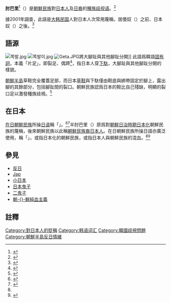 {{noteTA
|G1=Korea
}}
{{Infobox Chinese
|pic=Anti-japan banner, 2005.jpg
|piccap=寫有{{lang|ko|쪽바리}}的橫幅，大意爲：「[[獨島|獨島]]！別擔心。我們有能抓鬼與肘巴里的[[韓國海軍陸戰隊|海兵隊]]。——海兵戰友會」
|hangul=쪽발이·쪽바리
|rr=jjokbari
|mr=tchokpari
|kanji=チョッパリ
|romaji=choppari
}}
'''肘巴里'''<ref>{{cite web|url=https://www.hrhl.pku.edu.cn/rqxw/1342175.htm|title=北京大学人权与人道法研究中心 - Human Rights Online|accessdate=2021-07-25|date=2021-05-09|publisher=北京大學人權與人道法研究中心|archive-date=2021-07-25|archive-url=https://web.archive.org/web/20210725054455/https://www.hrhl.pku.edu.cn/rqxw/1342175.htm|dead-url=no}}</ref>（{{kor|쪽발이||jjokbari}}）是[[朝鲜族|朝鮮民族]]對[[日本人|日本人]]及[[日僑|日裔]]的[[種族歧視|種族]][[歧视语|歧视语]]。<ref>{{cite book|script-title=ko:표준국어대사전|publisher=[[國立國語院|國立國語院]]|access-date=2007-05-10|chapter-url=http://stdweb2.korean.go.kr/search/List_dic.jsp|script-chapter=ko:쪽-발이 (명사)|quote={{lang|ko|1) 한 발만 달린 물건. 2) 발통이 두 조각으로 된 물건. 3) 일본 사람을 낮잡아 이르는 말. 엄지발가락과 나머지 발가락들을 가르는 게다를 신는다는 데서 온 말이다.≒짜개발}}|title=|archive-date=2011-02-11|archive-url=https://web.archive.org/web/20110211053945/http://stdweb2.korean.go.kr/search/List_dic.jsp|dead-url=no}}</ref>

據2001年調查，此語是[[大韩民国|大韩民国]]人對日本人次常用蔑稱，居倭奴（{{kor|왜놈|倭놈|Wae-nom|link=no}}）之前、日本奴（{{kor|일본놈|日本놈|Ilbon-nom|link=no}}）之後。<ref name="Miyazaki2001">{{cite paper|author=宮崎美奈|script-title=ja:チョッパリからイルボンヘ 文化交流の効果|publisher=成蹊大學|year=2001|access-date=2007-05-10|url=http://www.law.keio.ac.jp/~masuyama/semi/senri01.pdf|language=ja|page=23}}</ref>

==語源==
[[File:쪽발.jpg|thumb]]
[[File:쪽발이.jpg|thumb]]
[[File:Geta.JPG|thumb]]將大腳趾與其他腳趾分開]]
此語爲韓語[[固有詞|固有詞]]，本義「片足」，即裂足、偶蹄<ref>{{cite book|title=Dictionnaire coréen-français|year=1880|publisher=[[巴黎外方传教会|巴黎外方传教会]]}}</ref>，指日本人穿[[下馱|下馱]]，大腳趾與其他腳趾分開的樣貌。

[[朝鮮_(地區)|朝鮮半島]]草鞋完全覆蓋足部，而日本[[草鞋|草鞋]]與下馱僅由鞋底與綁帶固定於腳上，露出腳的其餘部分，包括腳趾間的裂口。朝鮮民族認爲日本的鞋比自己殘缺，明顯的裂口足以激發種族歧視。<ref name="Lee1999">{{cite book|last=Lee|first=O-Young|year=1999|title=Things Korean|publisher=Tuttle Publishing|location=North Clarendon, Vermont, United States|isbn=0-8048-2129-1}}</ref>

==在日本==
[[在日朝鲜人和韩国人|在日朝鮮民族]]所操[[日语|日语]]稱「{{jpn|j=チョッパリ|rm=choppari|link=no}}」。<ref name="Constantine">{{cite book|last=Constantine|first=Peter|title=Japanese Street Slang|location=Boston, Massachusetts, United States|publisher=Weatherhill|year=1992|isbn=0-8348-0250-3|registration=yes|url=https://archive.org/details/japanesestreetsl0000cons}}</ref><ref>{{cite news |author={{lang|ja|庄司かおり}} |title=From Tokyo, a Film of Us vs. Them |newspaper=International Herald Tribune |date=2001-03-24 |access-date=2007-05-10 |url=http://www.iht.com/articles/2001/03/24/korfilm_ed2_.php |archive-url=https://web.archive.org/web/20070628214907/http://www.iht.com/articles/2001/03/24/korfilm_ed2_.php |archive-date=2007-06-28 |dead-url=yes }}</ref>半肘巴里（{{kor|반쪽발이|半쪽발이|ban-jjokbari|link=no}}）原爲對[[朝鮮日治時期|朝鮮日治時期]][[皇民化|日本化]]朝鮮民族的蔑稱，後來朝鮮民族以此稱[[韩裔和朝鲜裔日本人|朝鮮民族裔日本人]]。在日朝鮮民族所操日語亦廣泛使用，稱「{{jpn|j=パンチョッパリ|rm=pan-choppari|link=no}}」，或指日本化的朝鮮民族，或指日本人與朝鮮民族的混血。<ref name="Constantine"/><ref>{{cite book|title=Die koreanische Minderheit in Japan als Fall einer"politisch-ethnischen" Minderheitengruppe|year=1976|location=Wiesbaden, Germany|publisher=Harrassowitz|last=Gohl|first=Gerhard|pages=139–141}}</ref>

==參見==
*[[反日|反日]]
*[[Jap|Jap]]
*[[小日本|小日本]]
*[[日本鬼子|日本鬼子]]
*[[二鬼子|二鬼子]]
*[[朝鮮純血主義|朝-{}-鮮純血主義]]

==註釋==
{{reflist}}
{{DEFAULTSORT:Jjokbari}}
[[Category:對日本人的貶稱|Category:對日本人的貶稱]]
[[Category:韩语词汇|Category:韩语词汇]]
[[Category:韓國歧視問題|Category:韓國歧視問題]]
[[Category:朝鮮半島反日情緒|Category:朝鮮半島反日情緒]]